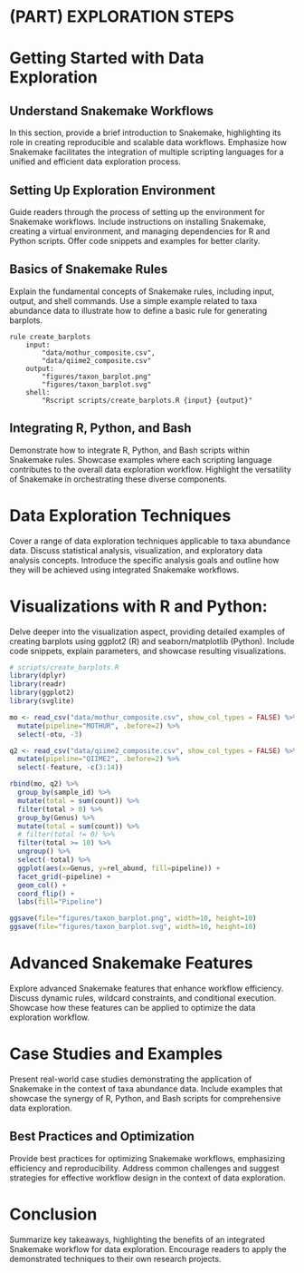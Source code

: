 # (PART) EXPLORATION STEPS {-}

# Getting Started with Data Exploration
## Understand Snakemake Workflows
In this section, provide a brief introduction to Snakemake, highlighting its role in creating reproducible and scalable data workflows. Emphasize how Snakemake facilitates the integration of multiple scripting languages for a unified and efficient data exploration process.

## Setting Up Exploration Environment
Guide readers through the process of setting up the environment for Snakemake workflows. Include instructions on installing Snakemake, creating a virtual environment, and managing dependencies for R and Python scripts. Offer code snippets and examples for better clarity.

## Basics of Snakemake Rules
Explain the fundamental concepts of Snakemake rules, including input, output, and shell commands. Use a simple example related to taxa abundance data to illustrate how to define a basic rule for generating barplots.

```block
rule create_barplots
    input:
        "data/mothur_composite.csv",
        "data/qiime2_composite.csv"
    output:
        "figures/taxon_barplot.png"
        "figures/taxon_barplot.svg"
    shell:
        "Rscript scripts/create_barplots.R {input} {output}"
```

## Integrating R, Python, and Bash
Demonstrate how to integrate R, Python, and Bash scripts within Snakemake rules. Showcase examples where each scripting language contributes to the overall data exploration workflow. Highlight the versatility of Snakemake in orchestrating these diverse components.

# Data Exploration Techniques
Cover a range of data exploration techniques applicable to taxa abundance data. Discuss statistical analysis, visualization, and exploratory data analysis concepts. Introduce the specific analysis goals and outline how they will be achieved using integrated Snakemake workflows.

# Visualizations with R and Python:
Delve deeper into the visualization aspect, providing detailed examples of creating barplots using ggplot2 (R) and seaborn/matplotlib (Python). Include code snippets, explain parameters, and showcase resulting visualizations.

<!-- ```{block, type="infoicon", echo=TRUE} -->
```r

# scripts/create_barplots.R
library(dplyr)
library(readr)
library(ggplot2)
library(svglite)

mo <- read_csv("data/mothur_composite.csv", show_col_types = FALSE) %>% 
  mutate(pipeline="MOTHUR", .before=2) %>% 
  select(-otu, -3)

q2 <- read_csv("data/qiime2_composite.csv", show_col_types = FALSE) %>% 
  mutate(pipeline="QIIME2", .before=2) %>% 
  select(-feature, -c(3:14))

rbind(mo, q2) %>% 
  group_by(sample_id) %>%
  mutate(total = sum(count)) %>%
  filter(total > 0) %>%
  group_by(Genus) %>%
  mutate(total = sum(count)) %>%
  # filter(total != 0) %>%
  filter(total >= 10) %>%
  ungroup() %>%
  select(-total) %>% 
  ggplot(aes(x=Genus, y=rel_abund, fill=pipeline)) +
  facet_grid(~pipeline) +
  geom_col() +
  coord_flip() +
  labs(fill="Pipeline")

ggsave(file="figures/taxon_barplot.png", width=10, height=10)
ggsave(file="figures/taxon_barplot.svg", width=10, height=10)
```

# Advanced Snakemake Features
Explore advanced Snakemake features that enhance workflow efficiency. Discuss dynamic rules, wildcard constraints, and conditional execution. Showcase how these features can be applied to optimize the data exploration workflow.

# Case Studies and Examples
Present real-world case studies demonstrating the application of Snakemake in the context of taxa abundance data. Include examples that showcase the synergy of R, Python, and Bash scripts for comprehensive data exploration.

## Best Practices and Optimization
Provide best practices for optimizing Snakemake workflows, emphasizing efficiency and reproducibility. Address common challenges and suggest strategies for effective workflow design in the context of data exploration.

# Conclusion
Summarize key takeaways, highlighting the benefits of an integrated Snakemake workflow for data exploration. Encourage readers to apply the demonstrated techniques to their own research projects.